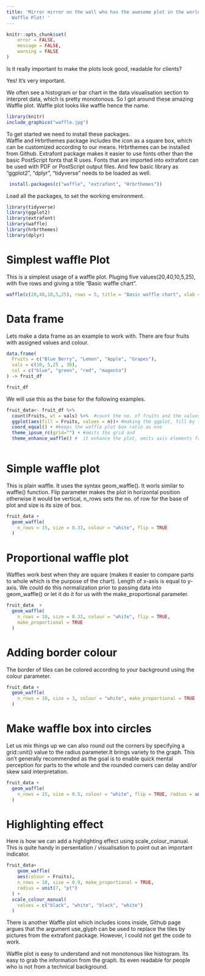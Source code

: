 ---
title: 'Mirror mirror on the wall who has the awesome plot in the world - Its
  Waffle Plot! '
---

```{r setup, include=FALSE}
knitr::opts_chunk$set(
	error = FALSE,
	message = FALSE,
	warning = FALSE
)
```

    
    
   

Is it really important to make the plots look good, readable for clients?

Yes! It’s very important.

We often see a histogram or bar chart in the data visualisation section to interpret data, which is pretty monotonous. So I got around these amazing Waffle plot. Waffle plot looks like waffle hence the name.

```{r, out.width = '30%', fig.align="center", echo = FALSE}
 
library(knitr)
include_graphics("waffle.jpg")
```
To get started we need to install these packages.   
Waffle and Hrbrthemes package includes the icon as a square box, which can be customized according to our means. Hrbrthemes can be installed from Github.
Extrafont package makes it easier to use fonts other than the basic PostScript fonts that R uses. Fonts that are imported into extrafont can be used with PDF or PostScript output files. 
And few basic library as "ggplot2", "dplyr", "tidyverse" needs to be loaded as well.

```{r, eval=FALSE}
 install.packages(c("waffle", "extrafont", "Hrbrthemes"))
```


Load all the packages, to set the working environment.
```{r}
library(tidyverse)
library(ggplot2)
library(extrafont)
library(waffle)
library(hrbrthemes)
library(dplyr)
```
 
  
  

# Simplest waffle Plot  

This is a simplest usage of a waffle plot.
Pluging five values(20,40,10,5,25), with five rows and giving a title 
"Basic waffle chart".
```{r, fig.align= "center", fig.width= 5, fig.height= 3}
waffle(c(20,40,10,5,25), rows = 5, title = "Basic waffle chart", xlab = "1 box equals 1 unit")

```

  
# Data frame     

Lets make a data frame as an example to work with.  There are four fruits with assigned values and colour.

```{r}
data.frame(
  Fruits = c("Blue Berry", "Lemon", "Apple", "Grapes"),
  vals = c(10, 5,25 , 30),
  col = c("blue", "green", "red", "magenta")
) -> fruit_df

fruit_df
```

We will use this as the base for the following examples.

```{r}
fruit_data<- fruit_df %>% 
  count(Fruits, wt = vals) %>%  #count the no. of fruits and the values of them
  ggplot(aes(fill = Fruits, values = n))+ #making the ggplot, fill by fruits, and values set by the count above
  coord_equal() + #keeps the waffle plot box ratio as one
  theme_ipsum_rc(grid="") + #omits the grid and 
  theme_enhance_waffle() #  it enhance the plot, omits axis elements from the plot
  
```
   
      
   

# Simple waffle plot   

This is plain waffle. It uses the syntax geom_waffle(). It worls similar to waffle() function. Flip parameter makes the plot in horizontal position otherwise it would be vertical, n_rows sets the no. of row for the base of plot and size is its size of box.
```{r, fig.align= "center", fig.width= 5, fig.height= 3}
fruit_data +
  geom_waffle(
    n_rows = 15, size = 0.33, colour = "white", flip = TRUE
  )
```
   
     
# Proportional waffle plot 

Waffles work best when they are square (makes it easier to compare parts to whole which is the purpose of the chart). Length of x-axis is equal to y-axis. We could do this normalization prior to passing data into geom_waffle() or let it do it for us with the make_proportional parameter.
```{r, fig.align= "center", fig.width= 5, fig.height= 3}
fruit_data  +
  geom_waffle(
    n_rows = 10, size = 0.33, colour = "white", flip = TRUE,
    make_proportional = TRUE
  )
```
  
    
# Adding border colour   

The border of tiles can be colored according to your background using the colour parameter.
```{r , fig.align= "center", fig.width= 5, fig.height= 3}
fruit_data +
  geom_waffle(
    n_rows = 10, size = 3, colour = "white", make_proportional = TRUE
  )
```
  
    
# Make waffle box into circles

Let us mix things up we can also round out the corners by specifying a grid::unit() value to the radius parameter.It brings variety to the graph. This isn’t generally recommended as the goal is to enable quick mental perception for parts to the whole and the rounded corners can delay and/or skew said interpretation.
```{r , fig.align= "center", fig.width= 5, fig.height= 3}
fruit_data +
  geom_waffle(
    n_rows = 15, size = 0.5, colour = "white", flip = TRUE, radius = unit(9, "pt")
  )
```
   
      
# Highlighting effect  

Here is how we can add a highlighting effect using scale_colour_manual. This is quite handy in persentation / visualisation to point out an important indicator.
```{r, fig.align= "center", fig.width= 5, fig.height= 3}
fruit_data+
    geom_waffle(
    aes(colour = Fruits),
    n_rows = 10, size = 0.9, make_proportional = TRUE,
    radius = unit(7, "pt")
  ) +
  scale_colour_manual(
    values = c("black", "white", "black", "white")
  )
```


There is another Waffle plot which includes icons inside, Github page argues that the argument use_glyph can be used to replace the tiles by pictures from the extrafont package. However, I could not get the code to work. 

Waffle plot is easy to understand and not monotonous like histogram. Its easy to grab the information from the graph. Its even readable for people who is not from a technical background.


